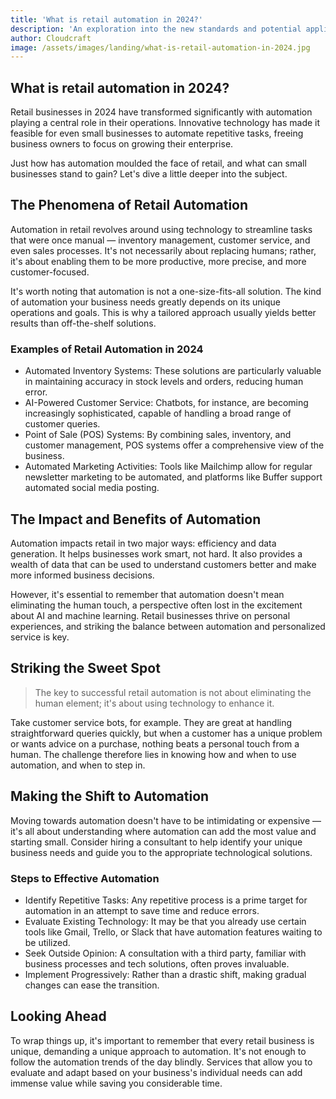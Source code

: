 ```yaml
---
title: 'What is retail automation in 2024?'
description: 'An exploration into the new standards and potential applications of retail automation in the year 2024, focused on small business owners and service industries.'
author: Cloudcraft
image: /assets/images/landing/what-is-retail-automation-in-2024.jpg
---
```


## What is retail automation in 2024?

Retail businesses in 2024 have transformed significantly with automation playing a central role in their operations. Innovative technology has made it feasible for even small businesses to automate repetitive tasks, freeing business owners to focus on growing their enterprise.

Just how has automation moulded the face of retail, and what can small businesses stand to gain? Let's dive a little deeper into the subject.

<ServicesBlurb />

## The Phenomena of Retail Automation

Automation in retail revolves around using technology to streamline tasks that were once manual — inventory management, customer service, and even sales processes. It's not necessarily about replacing humans; rather, it's about enabling them to be more productive, more precise, and more customer-focused.

It's worth noting that automation is not a one-size-fits-all solution. The kind of automation your business needs greatly depends on its unique operations and goals. This is why a tailored approach usually yields better results than off-the-shelf solutions.

### Examples of Retail Automation in 2024

 * Automated Inventory Systems: These solutions are particularly valuable in maintaining accuracy in stock levels and orders, reducing human error.
 * AI-Powered Customer Service: Chatbots, for instance, are becoming increasingly sophisticated, capable of handling a broad range of customer queries.
 * Point of Sale (POS) Systems: By combining sales, inventory, and customer management, POS systems offer a comprehensive view of the business.
 * Automated Marketing Activities: Tools like Mailchimp allow for regular newsletter marketing to be automated, and platforms like Buffer support automated social media posting.

## The Impact and Benefits of Automation

Automation impacts retail in two major ways: efficiency and data generation. It helps businesses work smart, not hard. It also provides a wealth of data that can be used to understand customers better and make more informed business decisions.

However, it's essential to remember that automation doesn't mean eliminating the human touch, a perspective often lost in the excitement about AI and machine learning. Retail businesses thrive on personal experiences, and striking the balance between automation and personalized service is key.

<GetStartedBlurb />

## Striking the Sweet Spot

<blockquote>
The key to successful retail automation is not about eliminating the human element; it's about using technology to enhance it. 
</blockquote>

Take customer service bots, for example. They are great at handling straightforward queries quickly, but when a customer has a unique problem or wants advice on a purchase, nothing beats a personal touch from a human. The challenge therefore lies in knowing how and when to use automation, and when to step in.

## Making the Shift to Automation

Moving towards automation doesn't have to be intimidating or expensive — it's all about understanding where automation can add the most value and starting small. Consider hiring a consultant to help identify your unique business needs and guide you to the appropriate technological solutions.

### Steps to Effective Automation

 * Identify Repetitive Tasks: Any repetitive process is a prime target for automation in an attempt to save time and reduce errors.
 * Evaluate Existing Technology: It may be that you already use certain tools like Gmail, Trello, or Slack that have automation features waiting to be utilized.
 * Seek Outside Opinion: A consultation with a third party, familiar with business processes and tech solutions, often proves invaluable.
 * Implement Progressively: Rather than a drastic shift, making gradual changes can ease the transition.

## Looking Ahead

To wrap things up, it's important to remember that every retail business is unique, demanding a unique approach to automation. It's not enough to follow the automation trends of the day blindly. Services that allow you to evaluate and adapt based on your business's individual needs can add immense value while saving you considerable time.